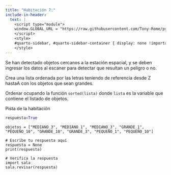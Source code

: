 ```yaml
---
title: "Habitación 7:"
include-in-header:
  text: |
    <script type="module">
    window.GLOBAL_URL = "https://raw.githubusercontent.com/Tony-Rome/pyscape/refs/heads/feature/estacion-espacial/quarto/rooms/sala_07.py";
    </script>
    <style>
    #quarto-sidebar, #quarto-sidebar-container { display: none !important; }
    </style>
---
```


Se han detectado objetos cercanos a la estación espacial, y se deben ingresar los datos al escaner para detectar que resultan un peligro o no.

Crea una lista ordenada por las letras teniendo de referencia desde Z hastaA con los objetos que sean grandes.

<div class="alert alert-info">
Ordenar ocupando la función `sorted(lista)` donde `lista` es la variable que contiene el listado de objetos.
</div>

::: {.callout-tip title="Pista" collapse="true"}
Pista de la habitación

```python 
respuesta=True
```
:::

```pyodide-python
objetos = ["MEDIANO_3", "MEDIANO_1", "MEDIANO_3", "GRANDE_1", "PEQUEÑO_10", "GRANDE_10", "GRANDE_3", "PEQUEÑO_1", "PEQUEÑO_10"]

# Escribe tu respuesta aquí
respuesta = None
print(respuesta)

# Verifica la respuesta
import sala
sala.revisar(respuesta)
```